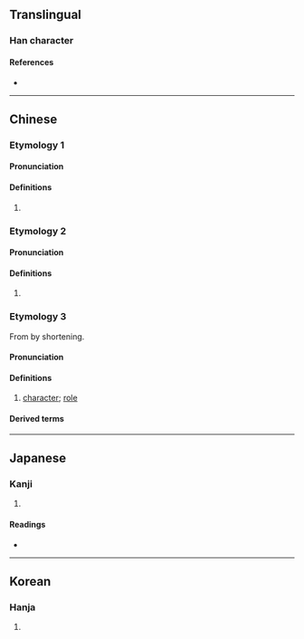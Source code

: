 {{character info/new}}
==Translingual==

===Han character===
{{Han char|rn=30|rad=口|as=05|sn=8|four=66000|canj=RKSR|ids=⿰口加}}

====References====
* {{Han ref|kx=0185.211|dkj=03523|hdz=10610.060|uh=5496|ud=21654|bh=A940|bd=43328}}

----

==Chinese==
{{zh-forms}}
===Etymology 1===
====Pronunciation====
{{zh-pron
|m=kā
|c=gaa3
|h=pfs=kâ
|md=
|mn=ka/qz,xm,zz:ko
|mn_note=ka - literary; ko - vernacular (俗)
|w=1kha
|oc=
|cat=n
}}

====Definitions====
{{zh-hanzi}}

# {{zh-only used in|咖啡}}

===Etymology 2===
====Pronunciation====
{{zh-pron
|m=gā,kā,2nb=Taiwan
|c=gaa3
|mn=ka
|w=1ka
|oc=
|cat=n
}}

====Definitions====
{{zh-hanzi}}

# {{zh-only used in|咖喱||咖哩}}

===Etymology 3===
From {{der|zh|nan|角色}} by shortening. 
{{rfe|zh|http://languagelog.ldc.upenn.edu/nll/?p=29204; However other claims exist}}

====Pronunciation====
{{zh-pron
|m=kā
|cat=n
}}

====Definitions====
{{zh-hanzi}}

# [[character]]; [[role]]
====Derived terms====
{{zh-der|大咖|小咖|怪咖}}
----

==Japanese==

===Kanji===
{{ja-kanji|grade=|rs=口05}}

# {{defn|lang=ja|sort=口05}}

====Readings====
* {{ja-readings|on=[[か]] (ka)|kun=}}

----

==Korean==

===Hanja===
{{ko-hanja|hangeul=가|mr=ka}}

# {{defn|lang=ko|sort=口05}}